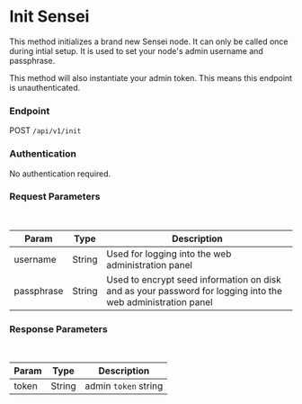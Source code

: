 # Init Sensei

This method initializes a brand new Sensei node.  It can only be called once during intial setup.  It is used to set your node's admin username and passphrase.

This method will also instantiate your admin token.  This means this endpoint is unauthenticated.


### Endpoint

POST `/api/v1/init`

### Authentication

No authentication required.

### Request Parameters

<br/>

| Param | Type | Description |
| ----- | ---- | ----------- |
| username | String | Used for logging into the web administration panel |
| passphrase | String | Used to encrypt seed information on disk and as your password for logging into the web administration panel |

### Response Parameters

<br />

| Param | Type | Description |
| ----- | ---- | ----------- |
| token | String | admin `token` string |


